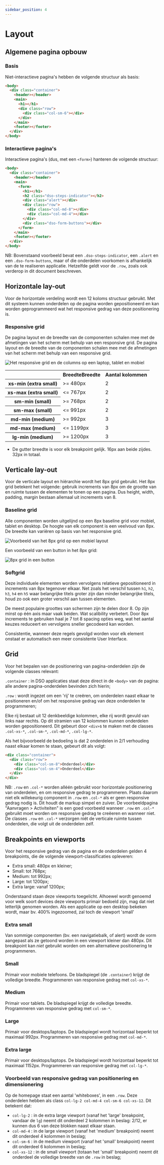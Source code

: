 ```yaml
---
sidebar_position: 4
---
```


# Layout

## Algemene pagina opbouw

### Basis

Niet-interactieve pagina's hebben de volgende structuur als basis:

```html
<body>
  <div class="container">
    <header></header>
    <main>
      <h1></h1>
      <div class="row">
        <div class="col-sm-6"></div>
      </div>
    </main>
    <footer></footer>
  </div>
</body>
```

### Interactieve pagina's

Interactieve pagina's (dus, met een `<form>`) hanteren de volgende structuur:

```html
<body>
  <div class="container">
    <header></header>
    <main>
      <form>
        <h1></h1>
        <h2 class="dso-steps-indicator"></h2>
        <div class="alert"></div>
        <div class="row">
          <div class="col-md-8"></div>
          <div class="col-md-4"></div>
        </div>
        <div class="dso-form-buttons"></div>
      </form>
    </main>
    <footer></footer>
  </div>
</body>
```

NB: Bovenstaand voorbeeld bevat een `.dso-steps-indicator`, een `.alert` en een `.dso-form-buttons`, maar of die onderdelen voorkomen is afhankelijk van de te realiseren applicatie. Hetzelfde geldt voor de `.row`, zoals ook verderop in dit document beschreven.

## Horizontale lay-out

Voor de horizontale verdeling wordt een 12 koloms structuur gebruikt. Met dit systeem kunnen onderdelen op de pagina worden gepositioneerd en kan worden geprogrammeerd wat het responsive gedrag van deze positionering is.

### Responsive grid

De pagina layout en de breedte van de componenten schalen mee met de afmetingen van het scherm met behulp van een responsive grid. De pagina layout en de breedte van de componenten schalen mee met de afmetingen van het scherm met behulp van een responsive grid.

![Het responsive grid en de columns op een laptop, tablet en mobiel](/docs/layout/layout_1.png)

<table>
    <tr>
        <th></th>
        <th>BreedteBreedte</th>
        <th>Aantal kolommen</th>
    </tr>
    <tr>
        <th>xs-min (extra small)</th>
        <td>&gt;= 480px</td>
        <td>2</td>
    </tr>
    <tr>
        <th>xs-max (extra small)</th>
        <td>&lt;= 767px</td>
        <td>2</td>
    </tr>
    <tr>
        <th>sm-min (small)</th>
        <td>&gt;= 768px</td>
        <td>2</td>
    </tr>
    <tr>
        <th>sm-max (small)</th>
        <td>&lt;= 991px</td>
        <td>2</td>
    </tr>
    <tr>
        <th>md-min (medium)</th>
        <td>&gt;= 992px</td>
        <td>3</td>
    </tr>
    <tr>
        <th>md-max (medium)</th>
        <td>&lt;= 1199px</td>
        <td>3</td>
    </tr>
    <tr>
        <th>lg-min (medium)</th>
        <td>&gt;= 1200px</td>
        <td>3</td>
    </tr>
</table>

- De gutter breedte is voor elk breakpoint gelijk. 16px aan beide zijdes. 32px in totaal.

## Verticale lay-out

Voor de verticale layout en hiërarchie wordt het 8px grid gebruikt. Het 8px grid betekent het volgende: gebruik increments van 8px om de grootte van en ruimte tussen de elementen te tonen op een pagina. Dus height, width, padding, margin bestaan allemaal uit increments van 8.

### Baseline grid

Alle componenten worden uitgelijnd op een 8px baseline grid voor mobiel, tablet en desktop. De hoogte van elk component is een veelvoud van 8px. De breedte kan variëren op basis van het responsive grid.

![Voorbeeld van het 8px grid op een mobiel layout](/docs/layout/layout_2.png)

Een voorbeeld van een button in het 8px grid:

![8px grid in een button](/docs/layout/layout_3.png)

### Softgrid

Deze individuele elementen worden vervolgens relatieve gepositioneerd in increments van 8px tegenover elkaar. Net zoals het verschil tussen `h1`, `h2`, `h3`, `h4` en `h5` waar belangrijke titels groter zijn dan minder belangrijke titels, houd zo ook een groter verschil aan tussen elementen.

De meest populaire groottes van schermen zijn te delen door 8. Op zijn minst op één axis maar vaak beiden. Wat scalibility verbetert. Door 8px increments te gebruiken haal je 7 tot 8 spacing opties weg, wat het aantal keuzes reduceert en vervolgens sneller gecodeerd kan worden.

Consistentie, wanneer deze regels gevolgd worden voor elk element onstaat er automatisch een meer consistente User Interface.

## Grid

Voor het bepalen van de positionering van pagina-onderdelen zijn de volgende classes relevant:

`.container` : in DSO applicaties staat deze direct in de `<body>` van de pagina: alle andere pagina-onderdelen bevinden zich hierin;

`.row` : wordt ingezet om een 'rij' te creëren, om onderdelen naast elkaar te positioneren en/of om het responsive gedrag van deze onderdelen te programmeren;

Elke rij bestaat uit 12 denkbeeldige kolommen, elke rij wordt gevuld van links naar rechts. Op dit stramien van 12 kolommen kunnen onderdelen worden gepositioneerd. Dit gebeurt door `<div>`s te maken met de classes `.col-xs-*`, `.col-sm-*`, `.col-md-*`, `.col-lg-*`.

Als het bijvoorbeeld de bedoeling is dat 2 onderdelen in 2/1 verhouding naast elkaar komen te staan, gebeurt dit als volgt:

```html
<div class="container">
  <div class="row">
    <div class="col-sm-8">Onderdeel</div>
    <div class="col-sm-4">Onderdeel</div>
  </div>
</div>
```

NB: `.row` en `.col-*` worden alléén gebruikt voor horizontale positionering van onderdelen, en om responsive gedrag te programmeren. Plaats daarom niet elk willekeurig component in `.row` en `.col-*` als er geen responsive gedrag nodig is. Dit houdt de markup simpel en zuiver. De voorbeeldpagina "Aanvragen > Activiteiten" is een goed voorbeeld wanneer `.row` en `.col-*` gebruikt moet worden om responsive gedrag te creëeren en wanneer niet. De classes `.row` en `.col-*` verzorgen niét de verticale ruimte tussen onderdelen, die volgt uit de onderdelen zelf.

## Breakpoints en viewports

Voor het responsive gedrag van de pagina en de onderdelen gelden 4 breakpoints, die de volgende viewport-classificaties opleveren:

- Extra small: 480px en kleiner;
- Small: tot 768px;
- Medium: tot 992px;
- Large: tot 1200px;
- Extra large: vanaf 1200px;

Onderstaand staan deze viewports toegelicht. Alhoewel wordt genoemd voor welk soort devices deze viewports primair bedoeld zijn, mag dat niet letterlijk genomen worden. Als een applicatie op een desktop bekeken wordt, maar bv. 400% ingezoomed, zal toch de viewport 'small'

### Extra small

Van sommige componenten (bv. een navigatiebalk, of alert) wordt de vorm aangepast als ze getoond worden in een viewport kleiner dan 480px.
Dit breakpoint kan _niet_ gebruikt worden om een alternatieve positionering te programmeren.

### Small

Primair voor mobiele telefoons. De bladspiegel (de `.container`) krijgt de volledige breedte.
Programmeren van responsive gedrag met `col-xs-*`.

### Medium

Primair voor tablets. De bladspiegel krijgt de volledige breedte.
Programmeren van responsive gedrag met `col-sm-*`.

### Large

Primair voor desktops/laptops. De bladspiegel wordt horizontaal beperkt tot maximaal 992px.
Programmeren van responsive gedrag met `col-md-*`.

### Extra large

Primair voor desktops/laptops. De bladspiegel wordt horizontaal beperkt tot maximaal 1152px.
Programmeren van responsive gedrag met `col-lg-*`.

### Voorbeeld van responsive gedrag van positionering en dimensionering

Op de homepage staat een aantal 'whiteboxes', in een `.row`. Deze onderdelen hebben als class `col-lg-2 col-md-4 col-sm-6 col-xs-12`. Dit betekent dat:

- `col-lg-2` : in de extra large viewport (vanaf het 'large' breakpoint, vandaar de `lg`) neemt dit onderdeel 2 kolommen in beslag: 2/12, er kunnen dus 6 van deze blokken naast elkaar staan.
- `col-md-4` : in de large viewport (vanaf het 'medium' breakpoint) neemt dit onderdeel 4 kolommen in beslag;
- `col-sm-6` : in de medium viewport (vanaf het 'small' breakpoint) neemt dit onderdeel 6 kolommen in beslag;
- `col-xs-12` : in de small viewport (totaan het 'small' breakpoint) neemt dit onderdeel de volledige breedte van de `.row` in beslag;
